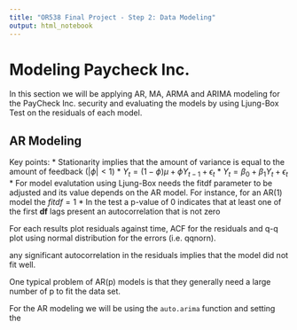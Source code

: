 ```yaml
---
title: "OR538 Final Project - Step 2: Data Modeling"
output: html_notebook
---
```


# Modeling Paycheck Inc.

In this section we will be applying AR, MA, ARMA and ARIMA modeling for the PayCheck Inc. security and evaluating the models by using Ljung-Box Test on the residuals of each model.

## AR Modeling
Key points:
* Stationarity implies that the amount of variance is equal to the amount of feedback ($|\phi|<1$)
* $Y_t=(1-\phi)\mu+\phi{Y_{t-1}}+\epsilon_t$
* $Y_t=\beta_0+\beta_1{Y_t}+\epsilon_t$
* For model evalutation using Ljung-Box needs the fitdf parameter to be adjusted and its value depends on the AR model. For instance, for an AR(1) model the $fitdf=1$
* In the test a p-value of 0 indicates that at least one of the first **df** lags present an autocorrelation that is not zero

For each results plot residuals against time, ACF for the residuals and q-q plot using normal distribution for the errors (i.e. qqnorn).

any significant autocorrelation in the residuals implies that the model did not fit well.

One typical problem of AR(p) models is that they generally need a large number of p to fit the data set.

For the AR modeling we will be using the `auto.arima` function and setting the 
